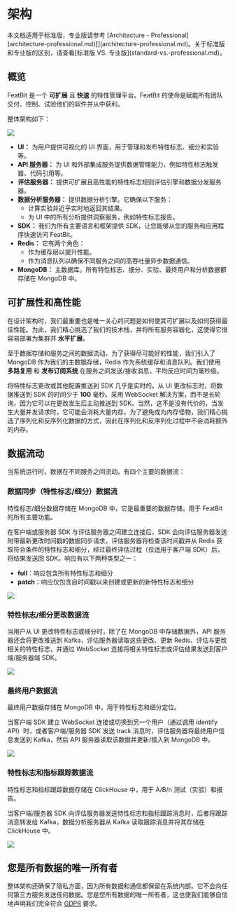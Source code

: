 
# 架构


<Callout type="info" >
  本文档适用于标准版，专业版请参考 [Architecture - Professional](architecture-professional.md)[](architecture-professional.md)。关于标准版和专业版的区别，请查看[标准版 VS. 专业版](standard-vs.-professional.md)。
</Callout>

## **概览**

FeatBit 是一个 **可扩展** 且 **快速** 的特性管理平台。FeatBit 的使命是赋能所有团队交付、控制、试验他们的软件并从中获利。

整体架构如下：

![](../tech-stack/assets/architecture/001.webp)

* **UI：** 为用户提供可视化的 UI 界面，用于管理和发布特性标志、细分和实验等。
* **API 服务器：** 为 UI 和外部集成服务提供数据管理能力，例如特性标志触发器、代码引用等。
* **评估服务器：** 提供可扩展且高性能的特性标志规则评估引擎和数据分发服务器。
* **数据分析服务器：** 提供数据分析引擎。它确保以下服务：
  * 计算实验并近乎实时地返回其结果。
  * 为 UI 中的所有分析提供洞察服务，例如特性标志报告。
* **SDK：** 我们为所有主要语言和框架提供 SDK，让您能够从您的服务和应用程序快速访问 FeatBit。
* **Redis：** 它有两个角色：
  * 作为缓存层以提升性能。
  * 作为消息队列以确保不同服务之间的高吞吐量异步数据通信。
* **MongoDB：** 主数据库。所有特性标志、细分、实验、最终用户和分析数据都存储在 MongoDB 中。

## 可扩展性和高性能

在设计架构时，我们最重要也是唯一关心的问题是如何使其可扩展以及如何获得最佳性能。为此，我们精心挑选了我们的技术栈，并将所有服务容器化，这使得它很容易部署为集群并 **水平扩展**。

至于数据存储和服务之间的数据流动，为了获得尽可能好的性能，我们引入了 MongoDB 作为我们的主数据存储，Redis 作为系统缓存和消息队列。我们使用 **多路复用** 和 **发布订阅系统** 在服务之间发送/接收消息，平均反应时间为毫秒级。

将特性标志更改或其他配置推送到 SDK 几乎是实时的。从 UI 更改标志时，将数据推送到 SDK 的时间少于 **100** 毫秒。采用 WebSocket 解决方案，而不是长轮询，因为它可以在更改发生后主动推送到 SDK。当然，这不是没有代价的，当发生大量并发请求时，它可能会消耗大量内存。为了避免成为内存怪物，我们精心挑选了序列化和反序列化数据的方式，因此在序列化和反序列化过程中不会消耗额外的内存。

## 数据流动

当系统运行时，数据在不同服务之间流动。有四个主要的数据流：

### 数据同步（特性标志/细分）数据流

特性标志/细分数据存储在 MongoDB 中，它是最重要的数据存储，用于 FeatBit 的所有主要功能。

在客户端或服务器 SDK 与评估服务器之间建立连接后，SDK 会向评估服务器发送附带最新更改时间戳的数据同步请求，评估服务器将检查该时间戳并从 Redis 获取符合条件的特性标志和细分，经过最终评估过程（仅适用于客户端 SDK）后，将结果发送回 SDK。响应有以下两种类型之一：

* **full**：响应包含所有特性标志和细分
* **patch**：响应仅包含自时间戳以来创建或更新的新特性标志和细分

![](../tech-stack/assets/architecture/002.png)

### 特性标志/细分更改数据流

当用户从 UI 更改特性标志或细分时，除了在 MongoDB 中存储数据外，API 服务器还会将更改推送到 Kafka，评估服务器读取这些更改、更新 Redis、评估与更改相关的特性标志，并通过 WebSocket 连接将相关特性标志或评估结果发送到客户端/服务器端 SDK。

![](../tech-stack/assets/architecture/003.png)

### 最终用户数据流

最终用户数据存储在 MongoDB 中，用于特性标志和细分定位。

当客户端 SDK 建立 WebSocket 连接或切换到另一个用户（通过调用 identify API）时，或者客户端/服务器 SDK 发送 track 消息时，评估服务器将最终用户信息发送到 Kafka，然后 API 服务器读取该数据并更新/插入到 MongoDB 中。

![](../tech-stack/assets/architecture/004.png)

### 特性标志和指标跟踪数据流

特性标志和指标跟踪数据存储在 ClickHouse 中，用于 A/B/n 测试（实验）和报告。

当客户端/服务器 SDK 向评估服务器发送特性标志和指标跟踪消息时，后者将跟踪消息转发给 Kafka，数据分析服务器从 Kafka 读取跟踪消息并将其存储在 ClickHouse 中。

![](../tech-stack/assets/architecture/005.png)

## **您是所有数据的唯一所有者**

整体架构还确保了隐私方面，因为所有数据和通信都保留在系统内部。它不会向任何第三方服务发送任何数据。您是您所有数据的唯一所有者，这也使我们能够自信地声明我们完全符合 [GDPR](https://gdpr-info.eu/) 要求。
